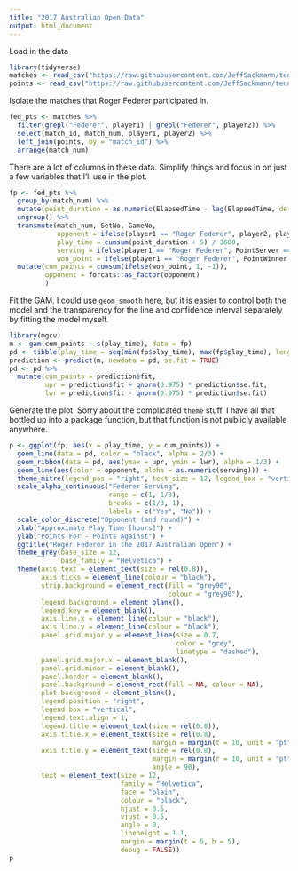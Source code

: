 ```yaml
---
title: "2017 Australian Open Data"
output: html_document
---
```


Load in the data
```r
library(tidyverse)
matches <- read_csv("https://raw.githubusercontent.com/JeffSackmann/tennis_slam_pointbypoint/master/2017-ausopen-matches.csv")
points <- read_csv("https://raw.githubusercontent.com/JeffSackmann/tennis_slam_pointbypoint/master/2017-ausopen-points.csv")
```

Isolate the matches that Roger Federer participated in.
```r
fed_pts <- matches %>%
  filter(grepl("Federer", player1) | grepl("Federer", player2)) %>%
  select(match_id, match_num, player1, player2) %>%
  left_join(points, by = "match_id") %>%
  arrange(match_num)
```

There are a lot of columns in these data.
Simplify things and focus in on just a few variables that I'll use in the plot.
```r
fp <- fed_pts %>%
  group_by(match_num) %>%
  mutate(point_duration = as.numeric(ElapsedTime - lag(ElapsedTime, default = 0))) %>%
  ungroup() %>%
  transmute(match_num, SetNo, GameNo,
            opponent = ifelse(player1 == "Roger Federer", player2, player1),
            play_time = cumsum(point_duration + 5) / 3600,
            serving = ifelse(player1 == "Roger Federer", PointServer == 1, PointServer == 2),
            won_point = ifelse(player1 == "Roger Federer", PointWinner == 1, PointWinner == 2)) %>%
  mutate(cum_points = cumsum(ifelse(won_point, 1, -1)),
         opponent = forcats::as_factor(opponent)
         )
```

Fit the GAM.
I could use `geom_smooth` here, but it is easier to control both the model and the transparency for the line and confidence interval separately by fitting the model myself.
```r
library(mgcv)
m <- gam(cum_points ~ s(play_time), data = fp)
pd <- tibble(play_time = seq(min(fp$play_time), max(fp$play_time), length.out = 300))
prediction <- predict(m, newdata = pd, se.fit = TRUE)
pd <- pd %>%
  mutate(cum_points = prediction$fit,
         upr = prediction$fit + qnorm(0.975) * prediction$se.fit,
         lwr = prediction$fit - qnorm(0.975) * prediction$se.fit)
```

Generate the plot.
Sorry about the complicated `theme` stuff.
I have all that bottled up into a package function, but that function is not publicly available anywhere.
```r
p <- ggplot(fp, aes(x = play_time, y = cum_points)) +
  geom_line(data = pd, color = "black", alpha = 2/3) +
  geom_ribbon(data = pd, aes(ymax = upr, ymin = lwr), alpha = 1/3) +
  geom_line(aes(color = opponent, alpha = as.numeric(serving))) +
  theme_mitre(legend_pos = "right", text_size = 12, legend_box = "vertical") +
  scale_alpha_continuous("Federer Serving",
                         range = c(1, 1/3),
                         breaks = c(1/3, 1),
                         labels = c("Yes", "No")) +
  scale_color_discrete("Opponent (and round)") +
  xlab("Approximate Play Time [hours]") +
  ylab("Points For - Points Against") +
  ggtitle("Roger Federer in the 2017 Australian Open") +
  theme_grey(base_size = 12,
             base_family = "Helvetica") +
  theme(axis.text = element_text(size = rel(0.8)),
        axis.ticks = element_line(colour = "black"), 
        strip.background = element_rect(fill = "grey90", 
                                        colour = "grey90"),
        legend.background = element_blank(), 
        legend.key = element_blank(), 
        axis.line.x = element_line(colour = "black"), 
        axis.line.y = element_line(colour = "black"),
        panel.grid.major.y = element_line(size = 0.7, 
                                          color = "grey", 
                                          linetype = "dashed"),
        panel.grid.major.x = element_blank(), 
        panel.grid.minor = element_blank(),
        panel.border = element_blank(), 
        panel.background = element_rect(fill = NA, colour = NA), 
        plot.background = element_blank(),
        legend.position = "right", 
        legend.box = "vertical",
        legend.text.align = 1, 
        legend.title = element_text(size = rel(0.8)), 
        axis.title.x = element_text(size = rel(0.8), 
                                    margin = margin(t = 10, unit = "pt")),
        axis.title.y = element_text(size = rel(0.8), 
                                    margin = margin(r = 10, unit = "pt"),
                                    angle = 90), 
        text = element_text(size = 12,
                            family = "Helvetica", 
                            face = "plain", 
                            colour = "black",
                            hjust = 0.5, 
                            vjust = 0.5,
                            angle = 0,
                            lineheight = 1.1,
                            margin = margin(t = 5, b = 5),
                            debug = FALSE)) 
p
```

